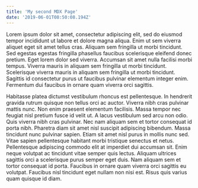 ```yaml
---
title: 'My second MDX Page'
date: '2019-06-01T08:50:08.194Z'
---
```


Lorem ipsum dolor sit amet, consectetur adipiscing elit, sed do eiusmod tempor incididunt ut labore et dolore magna aliqua. Enim ut sem viverra aliquet eget sit amet tellus cras. Aliquam sem fringilla ut morbi tincidunt. Sed egestas egestas fringilla phasellus faucibus scelerisque eleifend donec pretium. Eget lorem dolor sed viverra. Accumsan sit amet nulla facilisi morbi tempus. Viverra mauris in aliquam sem fringilla ut morbi tincidunt. Scelerisque viverra mauris in aliquam sem fringilla ut morbi tincidunt. Sagittis id consectetur purus ut faucibus pulvinar elementum integer enim. Fermentum dui faucibus in ornare quam viverra orci sagittis.

Habitasse platea dictumst vestibulum rhoncus est pellentesque. In hendrerit gravida rutrum quisque non tellus orci ac auctor. Viverra nibh cras pulvinar mattis nunc. Non enim praesent elementum facilisis. Massa tempor nec feugiat nisl pretium fusce id velit ut. A lacus vestibulum sed arcu non odio. Quis viverra nibh cras pulvinar. Nec nam aliquam sem et tortor consequat id porta nibh. Pharetra diam sit amet nisl suscipit adipiscing bibendum. Massa tincidunt nunc pulvinar sapien. Etiam sit amet nisl purus in mollis nunc sed. Vitae sapien pellentesque habitant morbi tristique senectus et netus. Pellentesque adipiscing commodo elit at imperdiet dui accumsan sit. Enim neque volutpat ac tincidunt vitae semper quis lectus. Aliquam ultrices sagittis orci a scelerisque purus semper eget duis. Nam aliquam sem et tortor consequat id porta. Faucibus in ornare quam viverra orci sagittis eu volutpat. Faucibus nisl tincidunt eget nullam non nisi est. Risus quis varius quam quisque id diam.
